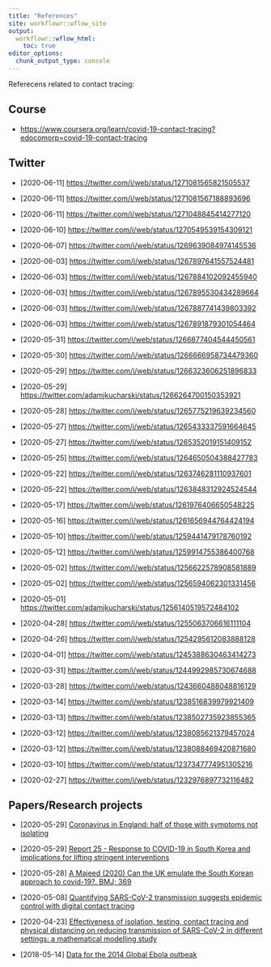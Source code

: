 ```yaml
---
title: "References"
site: workflowr::wflow_site
output:
  workflowr::wflow_html:
    toc: true
editor_options:
  chunk_output_type: console
---
```


Referecens related to contact tracing:

## Course

* [https://www.coursera.org/learn/covid-19-contact-tracing?edocomorp=covid-19-contact-tracing](https://www.coursera.org/learn/covid-19-contact-tracing?edocomorp=covid-19-contact-tracing)

## Twitter

* [2020-06-11] [https://twitter.com/i/web/status/1271081565821505537](https://twitter.com/i/web/status/1271081565821505537)

* [2020-06-11] [https://twitter.com/i/web/status/1271081567188893696](https://twitter.com/i/web/status/1271081567188893696)

* [2020-06-11] [https://twitter.com/i/web/status/1271048845414277120](https://twitter.com/i/web/status/1271048845414277120)

* [2020-06-10] [https://twitter.com/i/web/status/1270549539154309121](https://twitter.com/i/web/status/1270549539154309121)

* [2020-06-07] [https://twitter.com/i/web/status/1269639084974145536](https://twitter.com/i/web/status/1269639084974145536)

* [2020-06-03] [https://twitter.com/i/web/status/1267897641557524481](https://twitter.com/i/web/status/1267897641557524481)

* [2020-06-03] [https://twitter.com/i/web/status/1267884102092455940](https://twitter.com/i/web/status/1267884102092455940)

* [2020-06-03] [https://twitter.com/i/web/status/1267895530434289664](https://twitter.com/i/web/status/1267895530434289664)

* [2020-06-03] [https://twitter.com/i/web/status/1267887741439803392](https://twitter.com/i/web/status/1267887741439803392)

* [2020-06-03] [https://twitter.com/i/web/status/1267891879301054464](https://twitter.com/i/web/status/1267891879301054464)

* [2020-05-31] [https://twitter.com/i/web/status/1266877404544450561](https://twitter.com/i/web/status/1266877404544450561)

* [2020-05-30] [https://twitter.com/i/web/status/1266666958734479360](https://twitter.com/i/web/status/1266666958734479360)

* [2020-05-29] [https://twitter.com/i/web/status/1266323606251896833](https://twitter.com/i/web/status/1266323606251896833)

* [2020-05-29] [https://twitter.com/adamjkucharski/status/1266264700150353921](https://twitter.com/adamjkucharski/status/1266264700150353921)

* [2020-05-28] [https://twitter.com/i/web/status/1265775219639234560](https://twitter.com/i/web/status/1265775219639234560)

* [2020-05-27] [https://twitter.com/i/web/status/1265433337591664645](https://twitter.com/i/web/status/1265433337591664645)

* [2020-05-27] [https://twitter.com/i/web/status/1265352019151409152](https://twitter.com/i/web/status/1265352019151409152)

* [2020-05-25] [https://twitter.com/i/web/status/1264650504388427783](https://twitter.com/i/web/status/1264650504388427783)

* [2020-05-22] [https://twitter.com/i/web/status/1263746281110937601](https://twitter.com/i/web/status/1263746281110937601)

* [2020-05-22] [https://twitter.com/i/web/status/1263848312924524544](https://twitter.com/i/web/status/1263848312924524544)

* [2020-05-17] [https://twitter.com/i/web/status/1261976406650548225](https://twitter.com/i/web/status/1261976406650548225)

* [2020-05-16] [https://twitter.com/i/web/status/1261656944764424194](https://twitter.com/i/web/status/1261656944764424194)

* [2020-05-10] [https://twitter.com/i/web/status/1259441479178760192](https://twitter.com/i/web/status/1259441479178760192)

* [2020-05-12] [https://twitter.com/i/web/status/1259914755386400768](https://twitter.com/i/web/status/1259914755386400768)

* [2020-05-02] [https://twitter.com/i/web/status/1256622578908581889](https://twitter.com/i/web/status/1256622578908581889)

* [2020-05-02] [https://twitter.com/i/web/status/1256594062301331456](https://twitter.com/i/web/status/1256594062301331456)

* [2020-05-01] [https://twitter.com/adamjkucharski/status/1256140519572484102](https://twitter.com/adamjkucharski/status/1256140519572484102)

* [2020-04-28] [https://twitter.com/i/web/status/1255063706616111104](https://twitter.com/i/web/status/1255063706616111104)

* [2020-04-26] [https://twitter.com/i/web/status/1254295612083888128](https://twitter.com/i/web/status/1254295612083888128)

* [2020-04-01] [https://twitter.com/i/web/status/1245388630463414273](https://twitter.com/i/web/status/1245388630463414273)

* [2020-03-31] [https://twitter.com/i/web/status/1244992985730674688](https://twitter.com/i/web/status/1244992985730674688)

* [2020-03-28] [https://twitter.com/i/web/status/1243660488048816129](https://twitter.com/i/web/status/1243660488048816129)

* [2020-03-14] [https://twitter.com/i/web/status/1238516839979921409](https://twitter.com/i/web/status/1238516839979921409)

* [2020-03-13] [https://twitter.com/i/web/status/1238502735923855365](https://twitter.com/i/web/status/1238502735923855365)

* [2020-03-12] [https://twitter.com/i/web/status/1238085621379457024](https://twitter.com/i/web/status/1238085621379457024)

* [2020-03-12] [https://twitter.com/i/web/status/1238088469420871680](https://twitter.com/i/web/status/1238088469420871680)

* [2020-03-10] [https://twitter.com/i/web/status/1237347774951305216](https://twitter.com/i/web/status/1237347774951305216)

* [2020-02-27] [https://twitter.com/i/web/status/1232976897732116482](https://twitter.com/i/web/status/1232976897732116482)



## Papers/Research projects

* [2020-05-29] [Coronavirus in England: half of those with symptoms not isolating](https://www.theguardian.com/world/2020/may/29/coronavirus-symptoms-not-isolating-sage-track-and-trace?CMP=Share_AndroidApp_Copy_to_clipboard)

* [2020-05-29] [Report 25 - Response to COVID-19 in South Korea and implications for lifting stringent interventions](https://www.imperial.ac.uk/mrc-global-infectious-disease-analysis/covid-19/report-25-south-korea/)

* [2020-05-28] [A Majeed (2020) Can the UK emulate the South Korean approach to covid-19?. BMJ; 369](https://doi.org/10.1136/bmj.m2084)

* [2020-05-08] [Quantifying SARS-CoV-2 transmission suggests epidemic control with digital contact tracing](https://science.sciencemag.org/content/368/6491/eabb6936)

* [2020-04-23] [Effectiveness of isolation, testing, contact tracing and physical distancing on reducing transmission of SARS-CoV-2 in different settings: a mathematical modelling study](https://cmmid.github.io/topics/covid19/tracing-bbc.html)

* [2018-05-14] [Data for the 2014 Global Ebola outbeak](https://github.com/cmrivers/ebola)
